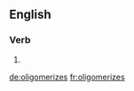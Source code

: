 ==English==

===Verb===
{{head|en}}

# {{en-third-person singular of|oligomerize}}

[[de:oligomerizes]]
[[fr:oligomerizes]]